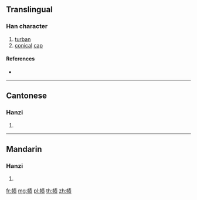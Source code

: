 {{also|幘}}
==Translingual==

===Han character===
{{Han char|rn=50|rad=巾|as=08|sn=11|four=|canj=LBQMO|ids=⿰巾责}}

# [[turban]]
# [[conical]] [[cap]]

====References====
* {{Han ref|kx=0333.161|hdz=10742.070|uh=5E3B|ud=24123}}

----

==Cantonese==

===Hanzi===
{{yue-hanzi|jyut=[[zik1]]|y=jik1|tra=幘}}

# {{defn|lang=yue|sort=巾08}}

----

==Mandarin==

===Hanzi===
{{cmn-hanzi|tra=幘|pin=[[zé]] ([[ze2]])|wg=tse<sup>2</sup>}}

# {{defn|lang=cmn|sort=巾08}}

[[fr:帻]]
[[mg:帻]]
[[pl:帻]]
[[th:帻]]
[[zh:帻]]